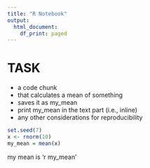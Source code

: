 ```yaml
---
title: "R Notebook"
output:
  html_document:
    df_print: paged
---
```


# TASK

- a code chunk
- that calculates a mean of something
- saves it as my_mean
- print my_mean in the text part (i.e., inline)
- any other considerations for reproducibility

```r
set.seed(7)
x <- rnorm(10)
my_mean = mean(x)
```

my mean is 'r my_mean'
